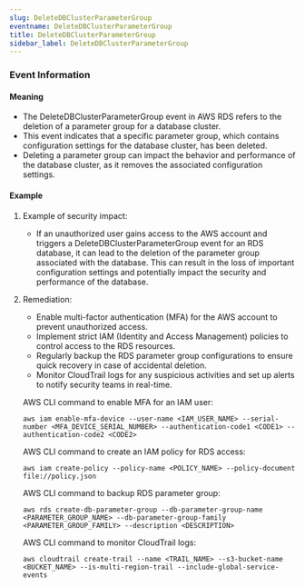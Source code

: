 ```yaml
--- 
slug: DeleteDBClusterParameterGroup
eventname: DeleteDBClusterParameterGroup
title: DeleteDBClusterParameterGroup
sidebar_label: DeleteDBClusterParameterGroup
---
```

                       
### Event Information

#### Meaning

- The DeleteDBClusterParameterGroup event in AWS RDS refers to the deletion of a parameter group for a database cluster.
- This event indicates that a specific parameter group, which contains configuration settings for the database cluster, has been deleted.
- Deleting a parameter group can impact the behavior and performance of the database cluster, as it removes the associated configuration settings.

#### Example

1. Example of security impact: 
   - If an unauthorized user gains access to the AWS account and triggers a DeleteDBClusterParameterGroup event for an RDS database, it can lead to the deletion of the parameter group associated with the database. This can result in the loss of important configuration settings and potentially impact the security and performance of the database.

2. Remediation:
   - Enable multi-factor authentication (MFA) for the AWS account to prevent unauthorized access.
   - Implement strict IAM (Identity and Access Management) policies to control access to the RDS resources.
   - Regularly backup the RDS parameter group configurations to ensure quick recovery in case of accidental deletion.
   - Monitor CloudTrail logs for any suspicious activities and set up alerts to notify security teams in real-time.

   AWS CLI command to enable MFA for an IAM user:
   ```
   aws iam enable-mfa-device --user-name <IAM_USER_NAME> --serial-number <MFA_DEVICE_SERIAL_NUMBER> --authentication-code1 <CODE1> --authentication-code2 <CODE2>
   ```

   AWS CLI command to create an IAM policy for RDS access:
   ```
   aws iam create-policy --policy-name <POLICY_NAME> --policy-document file://policy.json
   ```

   AWS CLI command to backup RDS parameter group:
   ```
   aws rds create-db-parameter-group --db-parameter-group-name <PARAMETER_GROUP_NAME> --db-parameter-group-family <PARAMETER_GROUP_FAMILY> --description <DESCRIPTION>
   ```

   AWS CLI command to monitor CloudTrail logs:
   ```
   aws cloudtrail create-trail --name <TRAIL_NAME> --s3-bucket-name <BUCKET_NAME> --is-multi-region-trail --include-global-service-events
   ```


 